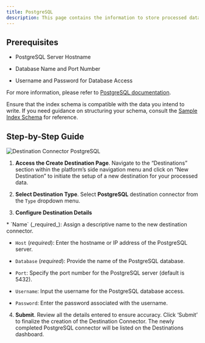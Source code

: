 ```yaml
---
title: PostgreSQL 
description: This page contains the information to store processed data to a PostgreSQL database.
---
```


## Prerequisites

*   PostgreSQL Server Hostname
    
*   Database Name and Port Number
    
*   Username and Password for Database Access
    

For more information, please refer to [PostgreSQL documentation](https://www.postgresql.org/docs/).

<Warning>

Ensure that the index schema is compatible with the data you intend to write. If you need guidance on structuring your schema, consult the [Sample Index Schema](/open-source/ingest/destination-connectors/sql#sample-index-schema) for reference.
</Warning>

## Step-by-Step Guide

![Destination Connector PostgreSQL](img/platform/Destination-PostgreSQL.png)

1.  **Access the Create Destination Page**. Navigate to the “Destinations” section within the platform’s side navigation menu and click on “New Destination” to initiate the setup of a new destination for your processed data.
    
2.  **Select Destination Type**. Select **PostgreSQL** destination connector from the `Type` dropdown menu.
    
3.  **Configure Destination Details**
    
<Note>
*   `Name` (_required_): Assign a descriptive name to the new destination connector.
    
*   `Host` (_required_): Enter the hostname or IP address of the PostgreSQL server.
    
*   `Database` (_required_): Provide the name of the PostgreSQL database.
    
*   `Port`: Specify the port number for the PostgreSQL server (default is 5432).
    
*   `Username`: Input the username for the PostgreSQL database access.
    
*   `Password`: Enter the password associated with the username.
</Note> 

4.  **Submit**. Review all the details entered to ensure accuracy. Click ‘Submit’ to finalize the creation of the Destination Connector. The newly completed PostgreSQL connector will be listed on the Destinations dashboard.
